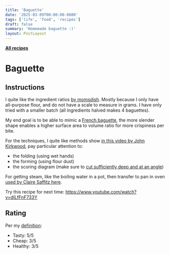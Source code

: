 ```yaml
---
title: 'Baguette'
date: '2025-03-09T00:00:00-0800'
tags: ['life', 'food', 'recipes']
draft: false
summary: 'Homemade baguette :)'
layout: PostLayout
---
```


[**All recipes**](/tags/recipes/)

# Baguette

## Instructions

I quite like the ingredient ratios [by momsdish](https://momsdish.com/baguette). Mostly because I only have all-purpose flour, and do not have a scale to measure in grams. I have only tried with a smaller batch (all ingredients halved makes 4 baguettes).

My end goal is to be able to mimic a [French baguette](https://ca.gozney.com/cdn/shop/articles/Baguettes_Richard_Bertinet_-_Large1.jpg?v=1678459000), the more slender shape enables a higher surface area to volume ratio for more crispiness per bite.

For the techniques, I quite like methods show [in this video by John Kirkwood](https://www.youtube.com/watch?v=m08i8oXpFB0), pay particular attention to:
- the folding (using wet hands)
- the forming (using flour dust)
- the scoring diagram (make sure to [cut sufficiently deep and at an angle](https://www.reddit.com/r/Breadit/comments/1754cs7/scoring_baguettes/))

For getting steam, like the boiling water in a pot, then transfer to pan in oven [used by Claire Saffitz here](https://youtu.be/bxXZVNc4SVw?si=EDs5JU3F25HXp3ui&t=1603).

Try this recipe for next time: https://www.youtube.com/watch?v=dILfFnF733Y

## Rating

Per my [definition](/blog/life/good-food):

- Tasty: 5/5
- Cheap: 3/5
- Healthy: 3/5
